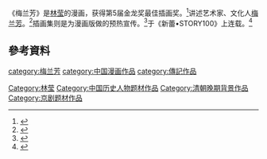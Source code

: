 {{expand|time=2015-05-11T02:21:07+00:00}}
《梅兰芳》是[[林莹|林莹]]的漫画，获得第5届金龙奖最佳插画奖。<ref>{{Cite news|url=http://comic.qq.com/a/20080928/000036.htm|title=金龙奖最佳插画奖：林莹《梅兰芳－西施》|language=zh-cn|publisher=腾讯|author=|date=2008年9月28日|accessdate=2015-05-10|deadurl=yes|archiveurl=https://web.archive.org/web/20150518084550/http://comic.qq.com/a/20080928/000036.htm|archivedate=2015年5月18日}}</ref>讲述艺术家、文化人[[梅兰芳|梅兰芳]]。<ref>{{Cite news|url=http://beijingww.qianlong.com/1470/2008/12/03/291@73823.htm|title=华美人生 漫画《梅兰芳》绚丽登场(组图)|language=zh-cn|publisher=北京文网|author=|date=2008-12-03|accessdate=2015-05-10|archive-url=https://web.archive.org/web/20150518075434/http://beijingww.qianlong.com/1470/2008/12/03/291@73823.htm|archive-date=2015-05-18|dead-url=yes}}</ref>插画集则是为漫画版做的预热宣传。<ref>{{Cite news|url=http://comic.qq.com/a/20090126/000003.htm|title=百万葵园梅兰芳漫画展揭幕贺新岁|language=zh-cn|publisher=腾讯|author=|date=2009年1月26日|accessdate=2015-05-10|deadurl=yes|archiveurl=https://web.archive.org/web/20150518084557/http://comic.qq.com/a/20090126/000003.htm|archivedate=2015年5月18日}}</ref>于《新蕾•STORY100》上连载。<ref>{{Cite news|url=http://comic.qq.com/a/20081211/000030.htm|title=绝代风华 漫画版《梅兰芳》掀序章|language=zh-cn|publisher=腾讯|author=|date=2008年12月11日|accessdate=2015-05-10|deadurl=yes|archiveurl=https://web.archive.org/web/20150402160523/http://comic.qq.com/a/20081211/000030.htm|archivedate=2015年4月2日}}</ref>
==參考資料==
{{Reflist}}

[[category:梅兰芳|category:梅兰芳]]
[[category:中国漫画作品|category:中国漫画作品]]
[[category:傳記作品|category:傳記作品]]
[[Category:林莹|Category:林莹]]
[[Category:中国历史人物题材作品|Category:中国历史人物题材作品]]
[[Category:清朝晚期背景作品|Category:清朝晚期背景作品]]
[[Category:京剧题材作品|Category:京剧题材作品]]